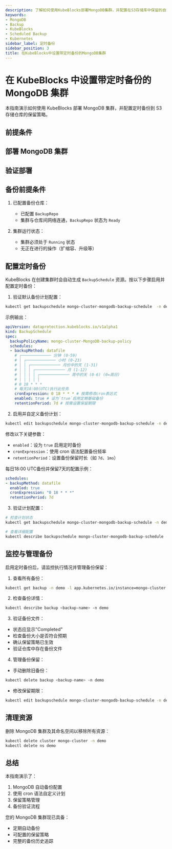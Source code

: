 ```yaml
---
description: 了解如何使用KubeBlocks部署MongoDB集群，并配置在S3存储库中保留的自动化定时备份。
keywords:
- MongoDB
- Backup
- KubeBlocks
- Scheduled Backup
- Kubernetes
sidebar_label: 定时备份
sidebar_position: 3
title: 在KubeBlocks中设置带定时备份的MongoDB集群
---
```

# 在 KubeBlocks 中设置带定时备份的 MongoDB 集群

本指南演示如何使用 KubeBlocks 部署 MongoDB 集群，并配置定时备份到 S3 存储仓库的保留策略。

## 前提条件


<Prerequisites />

## 部署 MongoDB 集群


<CreateCluster />

## 验证部署


<VerifyCluster />

## 备份前提条件

1. 已配置备份仓库：
   - 已配置 `BackupRepo`
   - 集群与仓库间网络连通，`BackupRepo` 状态为 `Ready`

2. 集群运行状态：
   - 集群必须处于 `Running` 状态
   - 无正在进行的操作（扩缩容、升级等）

## 配置定时备份

KubeBlocks 在创建集群时会自动生成 `BackupSchedule` 资源。按以下步骤启用并配置定时备份：

1. 验证默认备份计划配置：

```bash
kubectl get backupschedule mongo-cluster-mongodb-backup-schedule  -n demo -oyaml
```

示例输出：
```yaml
apiVersion: dataprotection.kubeblocks.io/v1alpha1
kind: BackupSchedule
spec:
  backupPolicyName: mongo-cluster-MongoDB-backup-policy
  schedules:
  - backupMethod: datafile
    # ┌───────────── 分钟 (0-59)
    # │ ┌───────────── 小时 (0-23)
    # │ │ ┌───────────── 月份中的天 (1-31)
    # │ │ │ ┌───────────── 月 (1-12)
    # │ │ │ │ ┌───────────── 周中的天 (0-6) (0=周日)
    # │ │ │ │ │
    # 0 18 * * *
    # 每天18:00(UTC)执行此任务
    cronExpression: 0 18 * * * # 按需修改cron表达式
    enabled: true # 设为`true`启用定期基础备份
    retentionPeriod: 7d # 按需设置保留期限
```

2. 启用并自定义备份计划：
```bash
kubectl edit backupschedule mongo-cluster-mongodb-backup-schedule -n demo
```

修改以下关键参数：
- `enabled`：设为 `true` 启用定时备份
- `cronExpression`：使用 cron 语法配置备份频率
- `retentionPeriod`：设置备份保留时长（如 `7d`、`1mo`）

每日18:00 UTC备份并保留7天的配置示例：
```yaml
schedules:
- backupMethod: datafile
  enabled: true
  cronExpression: "0 18 * * *"
  retentionPeriod: 7d
```

3. 验证计划配置：
```bash
# 检查计划状态
kubectl get backupschedule mongo-cluster-mongodb-backup-schedule -n demo -w

# 查看详细配置
kubectl describe backupschedule mongo-cluster-mongodb-backup-schedule -n demo
```

## 监控与管理备份

启用定时备份后，请监控执行情况并管理备份保留：

1. 查看所有备份：
```bash
kubectl get backup -n demo -l app.kubernetes.io/instance=mongo-cluster
```

2. 检查备份详情：
```bash
kubectl describe backup <backup-name> -n demo
```

3. 验证备份文件：
- 状态应显示"Completed"
- 检查备份大小是否符合预期
- 确认保留策略已生效
- 验证仓库中存在备份文件

4. 管理备份保留：
- 手动删除旧备份：
```bash
kubectl delete backup <backup-name> -n demo
```
- 修改保留期限：
```bash
kubectl edit backupschedule mongo-cluster-mongodb-backup-schedule -n demo
```

## 清理资源
删除 MongoDB 集群及其命名空间以移除所有资源：

```bash
kubectl delete cluster mongo-cluster -n demo
kubectl delete ns demo
```

## 总结

本指南演示了：
1. MongoDB 自动备份配置
2. 使用 cron 语法自定义计划
3. 保留策略管理
4. 备份验证流程

您的 MongoDB 集群现已具备：
- 定期自动备份
- 可配置的保留策略
- 完整的备份历史追踪